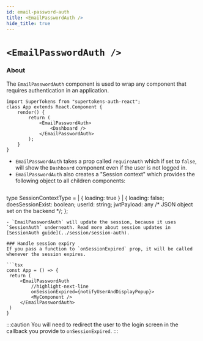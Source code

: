 ```yaml
---
id: email-password-auth
title: <EmailPasswordAuth />
hide_title: true
---
```


# `<EmailPasswordAuth />`

### About

The `EmailPasswordAuth` component is used to wrap any component that requires authentication in an application.

```tsx
import SuperTokens from "supertokens-auth-react";
class App extends React.Component {
    render() {
        return (
            <EmailPasswordAuth>
                <Dashboard />
            </EmailPasswordAuth>
        );
    }
}
```
- `EmailPasswordAuth` takes a prop called `requireAuth` which if set to `false`, will show the `Dashboard` component even if the user is not logged in.
- `EmailPasswordAuth` also creates a "Session context" which provides the following object to all children components:
   ```tsx
type SessionContextType =
  | { loading: true }
  | {
      loading: false;
      doesSessionExist: boolean;
      userId: string;
      jwtPayload: any /* JSON object set on the backend */;
    };
   ```
- `EmailPasswordAuth` will update the session, because it uses `SessionAuth` underneath. Read more about session updates in [SessionAuth guide](../session/session-auth).

### Handle session expiry
If you pass a function to `onSessionExpired` prop, it will be called whenever the session expires.

```tsx
const App = () => {
    return (
        <EmailPasswordAuth
            //highlight-next-line
            onSessionExpired={notifyUserAndDisplayPopup}>
            <MyComponent />
        </EmailPasswordAuth>
    )
}
```

:::caution
You will need to redirect the user to the login screen in the callback you provide to `onSessionExpired`.
:::
